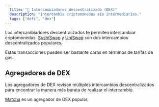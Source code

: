```yaml
---
  title: "💱 Intercambiadores descentralizado (DEX)"
  description: "Intercambia criptomonedas sin intermediarios."
  tags: ["defi", "dex"]
---
```


Los intercambiadores descentralizados te permiten intercambiar criptomonedas. [SushiSwap](https://app.sushiswap.fi/) y [UniSwap](https://app.uniswap.org/#/swap) son dos intercambios descentralizados populares.

Estas transacciones pueden ser bastante caras en términos de tarifas de gas.

## Agregadores de DEX

Los agregadores de DEX revisan múltiples intercambios descentralizados para encontrar la manera más barata de realizar el intercambio.

[Matcha](https://matcha.xyz) es un agregador de DEX popular.
